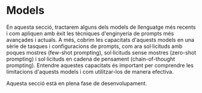 # Models


En aquesta secció, tractarem alguns dels models de llenguatge més recents i com apliquen amb èxit les tècniques d'enginyeria de prompts més avançades i actuals. A més, cobrim les capacitats d'aquests models en una sèrie de tasques i configuracions de prompts, com ara sol·licituds amb poques mostres (few-shot prompting), sol·licituds sense mostres (zero-shot prompting) i sol·licituds en cadena de pensament (chain-of-thought prompting). Entendre aquestes capacitats és important per comprendre les limitacions d'aquests models i com utilitzar-los de manera efectiva.

<Callout emoji="⚠️">
  Aquesta secció està en plena fase de desenvolupament.
</Callout>